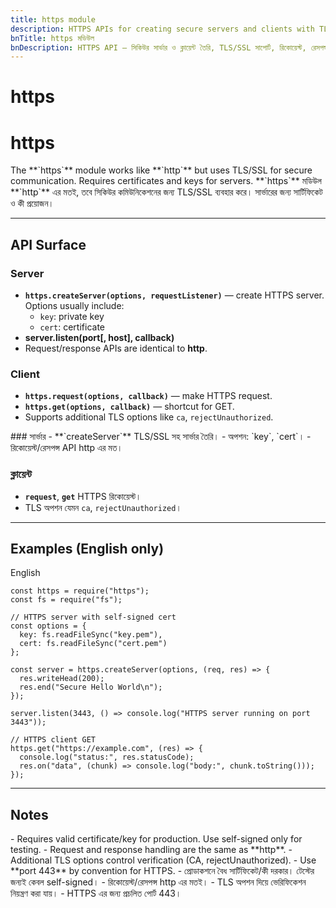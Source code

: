 ```yaml
---
title: https module
description: HTTPS APIs for creating secure servers and clients with TLS/SSL, handling requests, responses, certificates, and streaming bodies.
bnTitle: https মডিউল
bnDescription: HTTPS API — সিকিউর সার্ভার ও ক্লায়েন্ট তৈরি, TLS/SSL সাপোর্ট, রিকোয়েস্ট, রেসপন্স, সার্টিফিকেট ও স্ট্রিম হ্যান্ডলিং।
---
```


# <I18nEnglish>https</I18nEnglish>
# <I18nBangla>https</I18nBangla>


<I18nEnglish>
The **`https`** module works like **`http`** but uses TLS/SSL for secure communication. Requires certificates and keys for servers.
</I18nEnglish>

<I18nBangla>
**`https`** মডিউল **`http`** এর মতই, তবে সিকিউর কমিউনিকেশনের জন্য TLS/SSL ব্যবহার করে। সার্ভারের জন্য সার্টিফিকেট ও কী প্রয়োজন।
</I18nBangla>



---

## API Surface

<I18nEnglish>

### Server
- **`https.createServer(options, requestListener)`** — create HTTPS server.  
  Options usually include:  
  - `key`: private key  
  - `cert`: certificate  
- **server.listen(port[, host], callback)**  
- Request/response APIs are identical to **http**.

### Client
- **`https.request(options, callback)`** — make HTTPS request.  
- **`https.get(options, callback)`** — shortcut for GET.  
- Supports additional TLS options like `ca`, `rejectUnauthorized`.

</I18nEnglish>

<I18nBangla>
### সার্ভার
- **`createServer`** TLS/SSL সহ সার্ভার তৈরি।  
- অপশন: `key`, `cert`।  
- রিকোয়েস্ট/রেসপন্স API http এর মত।

### ক্লায়েন্ট
- **`request`**, **`get`** HTTPS রিকোয়েস্ট।  
- TLS অপশন যেমন `ca`, `rejectUnauthorized`।
</I18nBangla>



---

## Examples (English only)

<Tabs defaultValue="english" className="w-full">
  <TabsList>
    <TabsTrigger value="english">English</TabsTrigger>
  </TabsList>

  <TabsContent value="english">

```bnl
const https = require("https");
const fs = require("fs");

// HTTPS server with self-signed cert
const options = {
  key: fs.readFileSync("key.pem"),
  cert: fs.readFileSync("cert.pem")
};

const server = https.createServer(options, (req, res) => {
  res.writeHead(200);
  res.end("Secure Hello World\n");
});

server.listen(3443, () => console.log("HTTPS server running on port 3443"));

// HTTPS client GET
https.get("https://example.com", (res) => {
  console.log("status:", res.statusCode);
  res.on("data", (chunk) => console.log("body:", chunk.toString()));
});
```
  </TabsContent>
</Tabs>

---

## Notes

<I18nEnglish>
- Requires valid certificate/key for production. Use self-signed only for testing.  
- Request and response handling are the same as **http**.  
- Additional TLS options control verification (CA, rejectUnauthorized).  
- Use **port 443** by convention for HTTPS.  
</I18nEnglish>

<I18nBangla>
- প্রোডাকশনে বৈধ সার্টিফিকেট/কী দরকার। টেস্টের জন্যই কেবল self-signed।  
- রিকোয়েস্ট/রেসপন্স http এর মতই।  
- TLS অপশন দিয়ে ভেরিফিকেশন নিয়ন্ত্রণ করা যায়।  
- HTTPS এর জন্য প্রচলিত পোর্ট 443।  
</I18nBangla>


